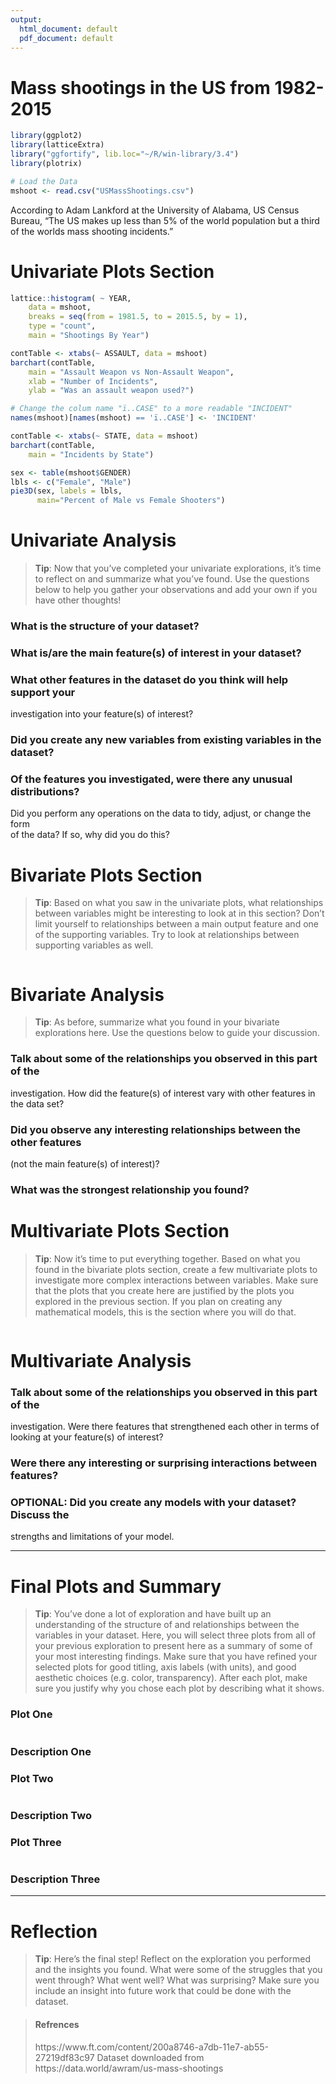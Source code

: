 ---
output:
  html_document: default
  pdf_document: default
---
Mass shootings in the US from 1982-2015
========================================================



```{r echo=FALSE, message=FALSE, warning=FALSE, packages}


library(ggplot2)
library(latticeExtra)
library("ggfortify", lib.loc="~/R/win-library/3.4")
library(plotrix)

```

```{r echo=FALSE, Load_the_Data}
# Load the Data
mshoot <- read.csv("USMassShootings.csv")

```

According to Adam Lankford at the University of Alabama, US Census Bureau, "The US makes up less than 5% of the world population but a third of the worlds mass shooting incidents."

# Univariate Plots Section



```{r echo=FALSE, Univariate_Plots}
lattice::histogram( ~ YEAR,
	data = mshoot, 
	breaks = seq(from = 1981.5, to = 2015.5, by = 1),
	type = "count",
	main = "Shootings By Year")
```
```{r echo=FALSE}
contTable <- xtabs(~ ASSAULT, data = mshoot)
barchart(contTable,
	main = "Assault Weapon vs Non-Assault Weapon",
	xlab = "Number of Incidents",
	ylab = "Was an assault weapon used?")

```

```{r echo=FALSE}
# Change the colum name "ï..CASE" to a more readable "INCIDENT"
names(mshoot)[names(mshoot) == 'ï..CASE'] <- 'INCIDENT'

```
```{r echo=FALSE}
contTable <- xtabs(~ STATE, data = mshoot)
barchart(contTable,
	main = "Incidents by State")

```

```{r echo=FALSE}
sex <- table(mshoot$GENDER)
lbls <- c("Female", "Male")
pie3D(sex, labels = lbls,
      main="Percent of Male vs Female Shooters")

```



# Univariate Analysis

> **Tip**: Now that you've completed your univariate explorations, it's time to
reflect on and summarize what you've found. Use the questions below to help you
gather your observations and add your own if you have other thoughts!

### What is the structure of your dataset?

### What is/are the main feature(s) of interest in your dataset?

### What other features in the dataset do you think will help support your \
investigation into your feature(s) of interest?

### Did you create any new variables from existing variables in the dataset?

### Of the features you investigated, were there any unusual distributions? \
Did you perform any operations on the data to tidy, adjust, or change the form \
of the data? If so, why did you do this?


# Bivariate Plots Section

> **Tip**: Based on what you saw in the univariate plots, what relationships
between variables might be interesting to look at in this section? Don't limit
yourself to relationships between a main output feature and one of the
supporting variables. Try to look at relationships between supporting variables
as well.

```{r echo=FALSE, Bivariate_Plots}

```

# Bivariate Analysis

> **Tip**: As before, summarize what you found in your bivariate explorations
here. Use the questions below to guide your discussion.

### Talk about some of the relationships you observed in this part of the \
investigation. How did the feature(s) of interest vary with other features in \
the data set?

### Did you observe any interesting relationships between the other features \
(not the main feature(s) of interest)?

### What was the strongest relationship you found?


# Multivariate Plots Section

> **Tip**: Now it's time to put everything together. Based on what you found in
the bivariate plots section, create a few multivariate plots to investigate
more complex interactions between variables. Make sure that the plots that you
create here are justified by the plots you explored in the previous section. If
you plan on creating any mathematical models, this is the section where you
will do that.

```{r echo=FALSE, Multivariate_Plots}

```

# Multivariate Analysis

### Talk about some of the relationships you observed in this part of the \
investigation. Were there features that strengthened each other in terms of \
looking at your feature(s) of interest?

### Were there any interesting or surprising interactions between features?

### OPTIONAL: Did you create any models with your dataset? Discuss the \
strengths and limitations of your model.

------

# Final Plots and Summary

> **Tip**: You've done a lot of exploration and have built up an understanding
of the structure of and relationships between the variables in your dataset.
Here, you will select three plots from all of your previous exploration to
present here as a summary of some of your most interesting findings. Make sure
that you have refined your selected plots for good titling, axis labels (with
units), and good aesthetic choices (e.g. color, transparency). After each plot,
make sure you justify why you chose each plot by describing what it shows.

### Plot One
```{r echo=FALSE, Plot_One}

```

### Description One


### Plot Two
```{r echo=FALSE, Plot_Two}

```

### Description Two


### Plot Three
```{r echo=FALSE, Plot_Three}

```

### Description Three

------

# Reflection

> **Tip**: Here's the final step! Reflect on the exploration you performed and
the insights you found. What were some of the struggles that you went through?
What went well? What was surprising? Make sure you include an insight into
future work that could be done with the dataset.

> #### Refrences
https://www.ft.com/content/200a8746-a7db-11e7-ab55-27219df83c97
Dataset downloaded from https://data.world/awram/us-mass-shootings